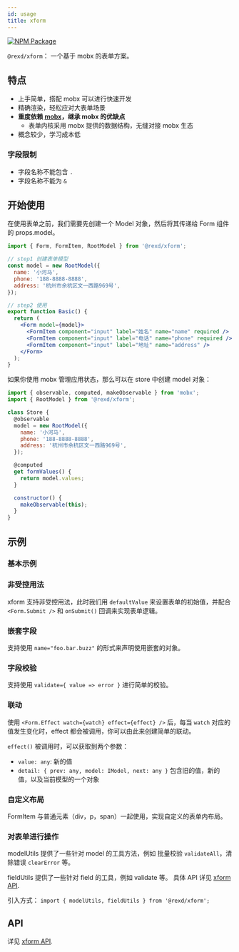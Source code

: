 ```yaml
---
id: usage
title: xform
---
```



[![NPM Package](https://img.shields.io/npm/v/@rexd/xform.svg?style=flat-square)](https://www.npmjs.org/package/@rexd/xform)

`@rexd/xform`： 一个基于 mobx 的表单方案。

## 特点

- 上手简单，搭配 mobx 可以进行快速开发
- 精确渲染，轻松应对大表单场景
- **重度依赖 [mobx](https://mobx.js.org/)，继承 mobx 的优缺点**
  - 表单内核采用 mobx 提供的数据结构，无缝对接 mobx 生态
- 概念较少，学习成本低

### 字段限制

- 字段名称不能包含 `.`
- 字段名称不能为 `&`

## 开始使用

在使用表单之前，我们需要先创建一个 Model 对象，然后将其传递给 Form 组件的 props.model。

```jsx
import { Form, FormItem, RootModel } from '@rexd/xform';

// step1 创建表单模型
const model = new RootModel({
  name: '小河马',
  phone: '188-8888-8888',
  address: '杭州市余杭区文一西路969号',
});

// step2 使用
export function Basic() {
  return (
    <Form model={model}>
      <FormItem component="input" label="姓名" name="name" required />
      <FormItem component="input" label="电话" name="phone" required />
      <FormItem component="input" label="地址" name="address" />
    </Form>
  );
}
```

如果你使用 mobx 管理应用状态，那么可以在 store 中创建 model 对象：

```jsx
import { observable, computed, makeObservable } from 'mobx';
import { RootModel } from '@rexd/xform';

class Store {
  @observable
  model = new RootModel({
    name: '小河马',
    phone: '188-8888-8888',
    address: '杭州市余杭区文一西路969号',
  });

  @computed
  get formValues() {
    return model.values;
  }

  constructor() {
    makeObservable(this);
  }
}
```

## 示例

### 基本示例

<Story fn={basicExamples.Basic} />

### 非受控用法

xform 支持非受控用法，此时我们用 `defaultValue` 来设置表单的初始值，并配合 `<Form.Submit />` 和 `onSubmit()` 回调来实现表单逻辑。

<Story fn={basicExamples.BasicUncontrolled} />

### 嵌套字段

支持使用 `name="foo.bar.buzz"` 的形式来声明使用嵌套的对象。

<Story fn={basicExamples.NestedField} />

### 字段校验

支持使用 `validate={ value => error }` 进行简单的校验。

<Story fn={basicExamples.Validation} />

### 联动

使用 `<Form.Effect watch={watch} effect={effect} />` 后，每当 `watch` 对应的值发生变化时，effect 都会被调用，你可以由此来创建简单的联动。

`effect()` 被调用时，可以获取到两个参数：

- `value: any`: 新的值
- `detail: { prev: any, model: IModel, next: any }` 包含旧的值，新的值，以及当前模型的一个对象

<Story fn={basicExamples.BasicEffect} />

### 自定义布局

FormItem 与普通元素（div，p，span）一起使用，实现自定义的表单内布局。

<Story fn={basicExamples.InnerLayout} />

### 对表单进行操作

modelUtils 提供了一些针对 model 的工具方法，例如 批量校验 `validateAll`，清除错误 `clearError` 等。

fieldUtils 提供了一些针对 field 的工具，例如 validate 等。 具体 API 详见 [xform API](api).

引入方式： `import { modelUtils, fieldUtils } from '@rexd/xform';`

<Story fn={basicExamples.WithActions} />

## API

详见 [xform API](api).
